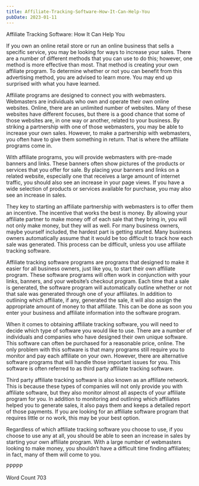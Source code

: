 ```yaml
---
title: Affiliate-Tracking-Software-How-It-Can-Help-You
pubDate: 2023-01-11
---
```


Affiliate Tracking Software:  How It Can Help You

If you own an online retail store or run an online business that sells a specific service, you may be looking for ways to increase your sales. There are a number of different methods that you can use to do this; however, one method is more effective than most. That method is creating your own affiliate program. To determine whether or not you can benefit from this advertising method, you are advised to learn more. You may end up surprised with what you have learned.

Affiliate programs are designed to connect you with webmasters. Webmasters are individuals who own and operate their own online websites. Online, there are an unlimited number of websites.  Many of these websites have different focuses, but there is a good chance that some of those websites are, in one way or another, related to your business.  By striking a partnership with one of those webmasters, you may be able to increase your own sales. However, to make a partnership with webmasters, you often have to give them something in return. That is where the affiliate programs come in.  

With affiliate programs, you will provide webmasters with pre-made banners and links. These banners often show pictures of the products or services that you offer for sale. By placing your banners and links on a related website, especially one that receives a large amount of internet traffic, you should also see an increase in your page views. If you have a wide selection of products or services available for purchase, you may also see an increase in sales. 

They key to starting an affiliate partnership with webmasters is to offer them an incentive. The incentive that works the best is money. By allowing your affiliate partner to make money off of each sale that they bring in, you will not only make money, but they will as well. For many business owners, maybe yourself included, the hardest part is getting started.  Many business owners automatically assume that it would be too difficult to track how each sale was generated. This process can be difficult, unless you use affiliate tracking software.  

Affiliate tracking software programs are programs that designed to make it easier for all business owners, just like you, to start their own affiliate program. These software programs will often work in conjunction with your links, banners, and your website’s checkout program. Each time that a sale is generated, the software program will automatically outline whether or not that sale was generated through one of your affiliates.  In addition to outlining which affiliate, if any, generated the sale, it will also assign the appropriate amount of money to that affiliate.  This can be done as soon you enter your business and affiliate information into the software program.

When it comes to obtaining affiliate tracking software, you will need to decide which type of software you would like to use.  There are a number of individuals and companies who have designed their own unique software. This software can often be purchased for a reasonable price, online.  The only problem with this software is that many programs still require you to monitor and pay each affiliate on your own.  However, there are alternative software programs that will handle those important issues for you. This software is often referred to as third party affiliate tracking software.

Third party affiliate tracking software is also known as an affiliate network. This is because these types of companies will not only provide you with affiliate software, but they also monitor almost all aspects of your affiliate program for you. In addition to monitoring and outlining which affiliates helped you to generate sales, it also pays them and keeps a detailed report of those payments.  If you are looking for an affiliate software program that requires little or no work, this may be your best option.

Regardless of which affiliate tracking software you choose to use, if you choose to use any at all, you should be able to seen an increase in sales by starting your own affiliate program.  With a large number of webmasters looking to make money, you shouldn’t have a difficult time finding affiliates; in fact, many of them will come to you.

PPPPP

Word Count 703